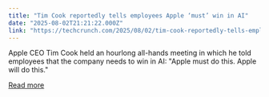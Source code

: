 ```yaml
---
title: "Tim Cook reportedly tells employees Apple ‘must’ win in AI"
date: "2025-08-02T21:21:22.000Z"
link: "https://techcrunch.com/2025/08/02/tim-cook-reportedly-tells-employees-apple-must-win-in-ai/"
---
```


Apple CEO Tim Cook held an hourlong all-hands meeting in which he told employees that the company needs to win in AI: "Apple must do this. Apple will do this."

[Read more](https://techcrunch.com/2025/08/02/tim-cook-reportedly-tells-employees-apple-must-win-in-ai/)
